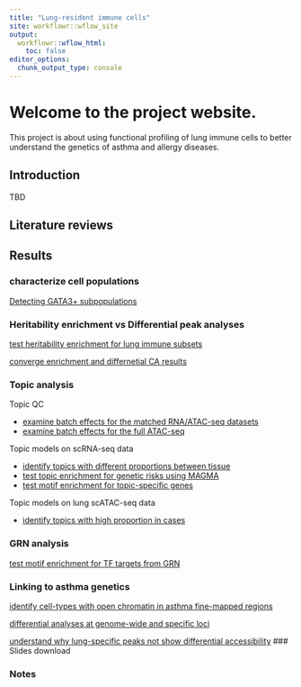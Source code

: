 ```yaml
---
title: "Lung-resident immune cells"
site: workflowr::wflow_site
output:
  workflowr::wflow_html:
    toc: false
editor_options:
  chunk_output_type: console
---
```


# Welcome to the project website. 

This project is about using functional profiling of lung immune cells to better understand the genetics of asthma and allergy diseases.

## Introduction
TBD

## Literature reviews 

## Results

### characterize cell populations 

[Detecting GATA3+ subpopulations](DEG_analysis_Tsub.html)

### Heritability enrichment vs Differential peak analyses

[test heritability enrichment for lung immune subsets](h2g_enrichment_u19.html)

[converge enrichment and differnetial CA results](lung_specific_peaks_vs_DA_analyses.html)

### Topic analysis

Topic QC

- [examine batch effects for the matched RNA/ATAC-seq datasets](identify_batch_effects_multiomics.html)
- [examine batch effects for the full ATAC-seq](identify_batch_effects_full_atac.html)

Topic models on scRNA-seq data 

- [identify topics with different proportions between tissue](cross_tissue_DE_u19_fastTopics.html)
- [test topic enrichment for genetic risks using MAGMA](gene_set_analysis_for_RNA_topics.html) 
- [test motif enrichment for topic-specific genes](U19_motif_analysis.html)  

Topic models on lung scATAC-seq data

- [identify topics with high proportion in cases](u19_lung_atac_fastTopics.html)

### GRN analysis
[test motif enrichment for TF targets from GRN](identify_TFs_with_immune_function.html)


### Linking to asthma genetics

[identify cell-types with open chromatin in asthma fine-mapped regions](variants_to_function_u19.html)

[differential analyses at genome-wide and specific loci](differential_peak_analysis_u19.html)

[understand why lung-specific peaks not show differential accessibility](lung_specific_peaks_vs_DA_analyses.html)
### Slides download

### Notes